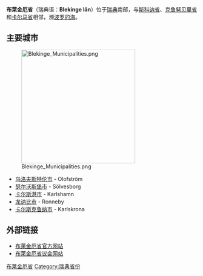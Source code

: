 {{Infobox Sweden lon
| 名称 = 布萊金厄省
| 瑞典语名称 = Blekinge län
| 徽章 = Blekinge vapen.svg
| 地图 = SverigesLän2007Blekinge.svg
| 代码 = K
| 首府 = 卡尔斯克鲁纳
| 面积 = 2941
| 面积排名 = 21
| 水域面积 = 
| 人口 = 151,436
| population_as_of = （2006-12-31[http://www.scb.se/Pages/TableAndChart____193256.aspx]）
| 人口排名 = 19
| 人口密度 = 51
| 建立时间 = 1683
}}
'''布萊金厄省'''（瑞典语：'''Blekinge län'''）位于[[瑞典|瑞典]]南部，与[[斯科讷省|斯科讷省]]、[[克鲁努贝里省|克鲁努贝里省]]和[[卡尔马省|卡尔马省]]相邻，濒[[波罗的海|波罗的海]]。

== 主要城市 ==
[[File:Blekinge_Municipalities.png|300px]]
* [[乌洛夫斯特伦市|乌洛夫斯特伦市]] - Olofström
* [[瑟尔沃斯堡市|瑟尔沃斯堡市]] - Sölvesborg
* [[卡尔斯港市|卡尔斯港市]] - Karlshamn
* [[龙讷比市|龙讷比市]] - Ronneby
* [[卡尔斯克鲁纳市|卡尔斯克鲁纳市]] - Karlskrona

== 外部链接 ==
* [http://www.k.lst.se/ 布萊金厄省官方网站] {{Wayback|url=http://www.k.lst.se/ |date=20071116160248 }}
* [http://www.ltblekinge.se/ 布萊金厄省议会网站] {{Wayback|url=http://www.ltblekinge.se/ |date=20130105140009 }}

{{Swedish Counties}}
{{欧洲行政区划小作品}}
{{DEFAULTSORT:Blekinge}}
[[Category:布莱金厄省|]]
[[Category:瑞典省份|Category:瑞典省份]]